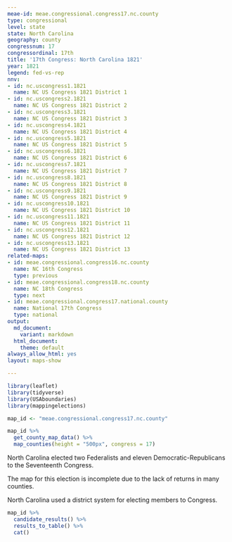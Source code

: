 ```yaml
---
meae-id: meae.congressional.congress17.nc.county
type: congressional
level: state
state: North Carolina
geography: county
congressnum: 17
congressordinal: 17th
title: '17th Congress: North Carolina 1821'
year: 1821
legend: fed-vs-rep
nnv:
- id: nc.uscongress1.1821
  name: NC US Congress 1821 District 1
- id: nc.uscongress2.1821
  name: NC US Congress 1821 District 2
- id: nc.uscongress3.1821
  name: NC US Congress 1821 District 3
- id: nc.uscongress4.1821
  name: NC US Congress 1821 District 4
- id: nc.uscongress5.1821
  name: NC US Congress 1821 District 5
- id: nc.uscongress6.1821
  name: NC US Congress 1821 District 6
- id: nc.uscongress7.1821
  name: NC US Congress 1821 District 7
- id: nc.uscongress8.1821
  name: NC US Congress 1821 District 8
- id: nc.uscongress9.1821
  name: NC US Congress 1821 District 9
- id: nc.uscongress10.1821
  name: NC US Congress 1821 District 10
- id: nc.uscongress11.1821
  name: NC US Congress 1821 District 11
- id: nc.uscongress12.1821
  name: NC US Congress 1821 District 12
- id: nc.uscongress13.1821
  name: NC US Congress 1821 District 13
related-maps:
- id: meae.congressional.congress16.nc.county
  name: NC 16th Congress
  type: previous
- id: meae.congressional.congress18.nc.county
  name: NC 18th Congress
  type: next
- id: meae.congressional.congress17.national.county
  name: National 17th Congress
  type: national
output:
  md_document:
    variant: markdown
  html_document:
    theme: default
always_allow_html: yes
layout: maps-show

---
```


```r
library(leaflet)
library(tidyverse)
library(USAboundaries)
library(mappingelections)

map_id <- "meae.congressional.congress17.nc.county"
```

<div class="map">

```r
map_id %>%
  get_county_map_data() %>%
  map_counties(height = "500px", congress = 17)
```

</div>

North Carolina elected two Federalists and eleven Democratic-Republicans to the Seventeenth Congress.

The map for this election is incomplete due to the lack of returns in many counties.

North Carolina used a district system for electing members to Congress. 

<div class="results-table">

```r
map_id %>%
  candidate_results() %>%
  results_to_table() %>%
  cat()
```

</div>
